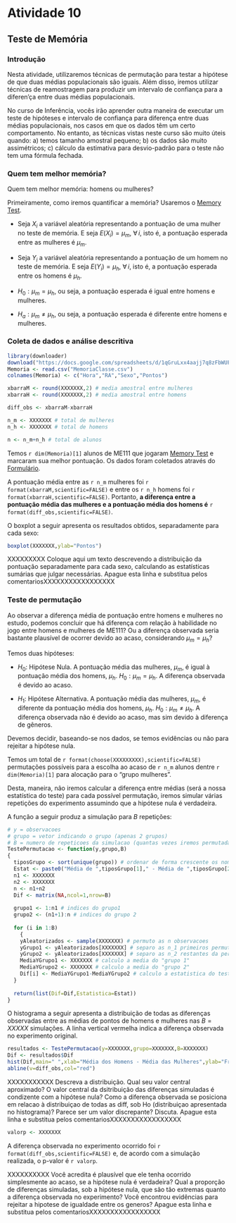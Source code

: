 # Atividade 10

## Teste de Memória


### Introdução

Nesta atividade, utilizaremos técnicas de permutação para testar a hipótese de que duas médias populacionais são iguais. Além disso, iremos utilizar técnicas de reamostragem para produzir um intervalo de confiança para a diferen'ça entre duas médias populacionais.

No curso de Inferência, vocês irão aprender outra maneira de executar um teste de hipóteses e intervalo de confiança para diferença entre duas médias populacionais, nos casos em que os dados têm um certo comportamento. No entanto, as técnicas vistas neste curso são muito úteis quando:  a) temos tamanho amostral pequeno; b) os dados são muito assimétricos; c) cálculo da estimativa para desvio-padrão para o teste não tem uma fórmula fechada.


### Quem tem melhor memória? 


Quem tem melhor memória: homens ou mulheres?

Primeiramente, como iremos quantificar a memória? Usaremos o [Memory Test](http://www.humanbenchmark.com/tests/memory).

* Seja $X_i$ a variável aleatória representando a pontuação de uma mulher no teste de memória. E seja $E(X_i)=\mu_m$, $\forall\, i$, isto é, a pontuação esperada entre as mulheres é $\mu_m$.


* Seja $Y_i$ a variável aleatória representando a pontuação de um homem no teste de memória. E seja $E(Y_i)=\mu_h$, $\forall\, i$, isto é, a pontuação esperada entre os homens é $\mu_h$.


* $H_0:\mu_m=\mu_h$, ou seja, a pontuação esperada é igual entre homens e mulheres.

* $H_a:\mu_m\neq\mu_h$, ou seja, a pontuação esperada é diferente entre homens e mulheres.



### Coleta de dados e análise descritiva



```r
library(downloader)
download("https://docs.google.com/spreadsheets/d/1qGruLxx4aajj7q8zFbWUFVtt2Y_3tDbZL4gzjlUv1hk/pub?gid=2079575234&single=true&output=csv","MemoriaClasse.csv")
Memoria <- read.csv("MemoriaClasse.csv")
colnames(Memoria) <- c("Hora","RA","Sexo","Pontos")

xbarraM <- round(XXXXXXX,2) # media amostral entre mulheres
xbarraH <- round(XXXXXXX,2) # media amostral entre homens

diff_obs <- xbarraM-xbarraH 

n_m <- XXXXXXX # total de mulheres
n_h <- XXXXXXX # total de homens

n <- n_m+n_h # total de alunos
```


Temos `r dim(Memoria)[1]` alunos de ME111 que jogaram [Memory Test](http://www.humanbenchmark.com/tests/memory) e marcaram sua melhor pontuação. Os dados foram coletados através do [Formulário](https://goo.gl/forms/VCYIh4Noas2pf7sI2).


A pontuação média entre as `r n_m` mulheres foi `r format(xbarraM,scientific=FALSE)` e entre os `r n_h` homens foi `r format(xbarraH,scientific=FALSE)`. Portanto, **a diferença entre a pontuação média das mulheres e a pontuação média dos homens é** `r format(diff_obs,scientific=FALSE)`.

O boxplot a seguir apresenta os resultados obtidos, separadamente para cada sexo:

```r
boxplot(XXXXXXX,ylab="Pontos")
```

XXXXXXXXX Coloque aqui um texto descrevendo a distribuição da pontuação separadamente para cada sexo, calculando as estatísticas sumárias que julgar necessárias. Apague esta linha e substitua pelos comentariosXXXXXXXXXXXXXXXXX

### Teste de permutação

Ao observar a diferença média de pontuação entre homens e mulheres no estudo, podemos concluir que há diferença com relação à habilidade no jogo entre homens e mulheres de ME111? Ou a diferença observada seria bastante plausível de ocorrer devido ao acaso, considerando $\mu_m=\mu_h$?

Temos duas hipóteses:

* $H_0$: Hipótese Nula. A pontuação média das mulheres, $\mu_m$, é igual à pontuação média dos homens, $\mu_h$. $H_0: \mu_m=\mu_h$. A diferença observada é devido ao acaso.

* $H_1$: Hipótese Alternativa. A pontuação média das mulheres, $\mu_m$, é diferente da pontuação média dos homens, $\mu_h$. $H_0: \mu_m\neq\mu_h$. A diferença observada não é devido ao acaso, mas sim devido à diferença de gêneros.


Devemos decidir, baseando-se nos dados, se temos evidências ou não para rejeitar a hipótese nula.

Temos um total de `r format(choose(XXXXXXXXX),scientific=FALSE)` permutações possíveis para a escolha ao acaso de `r n_m` alunos dentre `r dim(Memoria)[1]` para alocação para o "grupo mulheres". 

Desta, maneira, não iremos calcular a diferença entre médias (será a nossa estatística do teste) para cada possível permutação, iremos simular várias repetições do experimento assumindo que a hipótese nula é verdadeira. 


A função a seguir produz a simulação para $B$ repetições:

```r
# y = observacoes
# grupo = vetor indicando o grupo (apenas 2 grupos)
# B = numero de repeticoes da simulacao (quantas vezes iremos permutadar os dados e calcular a estatistica do teste)
TestePermutacao <- function(y,grupo,B)
{
  tiposGrupo <- sort(unique(grupo)) # ordenar de forma crescente os nomes do grupo e chamar de grupo 1 e 2
  Estat <- paste0("Média de ",tiposGrupo[1]," - Média de ",tiposGrupo[2]) # descreve a diferença calculada: grupo 1 - grupo 2, em que a ordem é alfanumérica crescente
  n1 <- XXXXXXX
  n2 <- XXXXXXX
  n <- n1+n2
  Dif <- matrix(NA,ncol=1,nrow=B)
  
  grupo1 <- 1:n1 # indices do grupo1
  grupo2 <- (n1+1):n # indices do grupo 2
  
  for (i in 1:B)
    {
    yAleatorizados <- sample(XXXXXXX) # permuto as n observacoes
    yGrupo1 <- yAleatorizados[XXXXXXX] # separo as n_1 primeiros permutados e aloco para o "grupo 1"
    yGrupo2 <- yAleatorizados[XXXXXXX] # separo as n_2 restantes da permutacao e aloco para o "grupo 2"
    MediaYGrupo1 <- XXXXXXX # calculo a media do "grupo 1"
    MediaYGrupo2 <- XXXXXXX # calculo a media do "grupo 2"
    Dif[i] <- MediaYGrupo1-MediaYGrupo2 # calculo a estatistica do teste
  }
  
  return(list(Dif=Dif,Estatistica=Estat))
}

```
  
  
O histograma a seguir apresenta a distribuição de todas as diferenças observadas entre as médias de pontos de homens e mulheres nas $B=XXXXX$ simulações. A linha vertical vermelha indica a diferença observada no experimento original.

```r
resultados <- TestePermutacao(y=XXXXXXX,grupo=XXXXXXX,B=XXXXXXX)
Dif <- resultados$Dif
hist(Dif,main=" ",xlab="Média dos Homens - Média das Mulheres",ylab="Frequência",col="lightblue")
abline(v=diff_obs,col="red")
```

XXXXXXXXXXX Descreva a distribuição. Qual seu valor central aproximado? O valor central da dsitribuição das diferenças simuladas é condizente com a hipótese nula? Como a diferença observada se posiciona em relacao à distribuiçao de todas as diff, sob Ho (distribuiçao apresentada no histograma)? Parece ser um valor discrepante? Discuta. Apague esta linha e substitua pelos comentariosXXXXXXXXXXXXXXXXX



```r
valorp <- XXXXXXX
```


A diferença observada no experimento ocorrido foi `r format(diff_obs,scientific=FALSE)` e, de acordo com a simulação realizada, o p-valor é `r valorp`. 

XXXXXXXXXX Você acredita é plausível que ele tenha ocorrido simplesmente ao acaso, se a hipótese nula é verdadeira? Qual a proporção de diferenças simuladas, sob a hipótese nula, que são tão extremas quanto a diferença observada no experimento? Você encontrou evidências para rejeitar a hipotese de igualdade entre os generos? Apague esta linha e substitua pelos comentariosXXXXXXXXXXXXXXXXX



